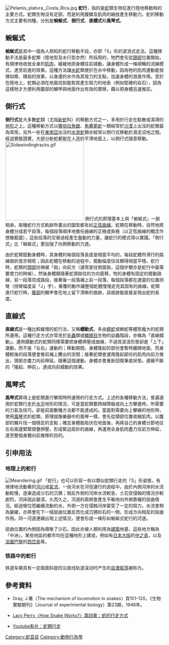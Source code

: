 [[File:Pelamis_platura,_Costa_Rica.jpg|right]]
'''蛇行'''，指的是[[蛇|蛇]]類生物在進行陸地移動時的主要方式。蛇類生物沒有足部，而是利用腹鱗及肌肉的縮放產生移動力。蛇的移動方式主要有四種，分別是'''蜿蜒式'''、'''側行式'''、'''直蠕式'''和'''風琴式'''。

==蜿蜒式==
'''蜿蜒式'''是其中一個為人熟知的蛇行移動手段，亦即「S」形的波浪式走法。這種移動手法是最多蛇類（陸地型及水行型亦然）所採用的，牠們會先從[[頸部|頸部]]位置開始，有規律地收放全身的[[肌肉|肌肉]]，緩緩地把身體往前揉動，讓身體形成一條順暢的流線模式，達至前進的效果。這種方法讓[[海蛇|水蛇]]類便於在水中移動，因為牠的肌肉運動能發揮如槳、蹼般的效果，以身邊的水作為其發力的支點，加速身體的游進作用。至於在陸地上，蛇類必須在地面找到能對其產生阻力的地表（例如堅硬的岩石），因為這樣牠才方便利用腹部的鱗甲與地面作出有效的摩擦，藉以把身體迅速推前。

==側行式==
'''側行式'''是大多數[[蛇|蛇]]類（尤指[[新蛇|新蛇]]科）的移動方式之一，多用於行走在鬆散或濕滑的[[地形|地形]]之上。這種移動方式以[[角蝰|撒哈拉角蝰]]、[[響尾蛇|角響尾蛇]]一類經常於[[沙漠|沙漠]]上出沒的蛇類最為常用，另外一些在[[東南亞|東南亞]]出沒的[[水游蛇|水游蛇]]類亦經常以側行式移動於濕泥沼地之間。經過實驗證實，大部分新蛇都能在人造的平滑地面上，以側行式隨意移動。
[[File:Sidewindingtracks.gif|250px]]
側行式的原理基本上與「蜿蜒式」一脈相承，兩種蛇行方式軌跡所畫出的圖型都有如[[正弦曲線|正弦曲線]]。蛇類在移動時，自然地將身體分成若干段落，每個段落順序地擔任曲線的正極或負極（以正弦曲線的概念作想像藍圖），這些段落的交替過程產生盤動的力量，讓蛇行的模式得以實踐。「側行式」比「蜿蜒式」更加強了向側移動的力道。

由於蛇類竄動身體時，其身體的每個段落長度是相當平均的，每段蛇體所滑行的路線曲折度亦相若；因此蛇體在移動的過程中，擺動幅度往往顯得相當平穩。蛇行時，蛇類的[[頭部|頭部]]彷彿被「拋」向前方（通常是往側面拋，這個步驟亦是蛇行中最需要使力的時候），然後身體跟隨著蛇頭拋往的方向竄移，牠的身體有固定的擺動路線，前一段落完成路段，接著後一段落補上前一段落，每個段落都在適當的位置拐彎（拐彎幅度呈「J」字），重覆的動作讓整個蛇體慢慢走完其固有的曲線。蛇類進行蛇行時，[[腹部|腹部]]的鱗甲會在地上留下清晰的痕跡，該痕跡能直接呈現出蛇的長度。

==直線式==
'''直線式'''是一種比較緩慢的蛇行法，又稱'''蠕動式'''，多由[[蟒蛇|蟒蛇]]或蚺蛇等體型龐大的蛇類所運用。這種行走方式亦常見於[[毛蟲|毛蟲]]類或[[鱗翅目|鱗翅目]]生物的幼蟲階段，亦稱為「直線蠕動」。運用蠕動式的蛇類同樣需要把身體擠壓成曲線，不過其波浪形態卻是「上下」運動，而不是「左右」運動的；移動期間，身體隆起的部份會暫時離開地面，而身體較後的段落便會推前補上騰出的空間；接著蛇類會運用隆起部份的肌肉向前方推出，頭部亦盡力向前伸延，隨著這個運動，身體亦會重新回復筆直狀態。連續不斷的「隆起、伸前」，達成向前蠕動的效果。

==風琴式==
'''風琴式'''算得上是蛇類進行攀爬時所運用的行走方式。上述的各種移動方法，普遍適用於蛇類行走於[[水平|水平]]地形的情況，可是當蛇類要跨越障礙或向上方攀進時，所需要的力氣及技巧，卻是前面數種方法都不能達成的。當面對需要向上攀緣的地形時，使用[[風琴|風琴]]式的蛇類，原理就像樂器中的風琴一樣，會先從頸部位置收縮肌肉，以腹部的鱗片找一個穩定的支點；確定身體能貼伏在地面後，再將自己的身體分節地往左右兩邊緊緊摺疊擠壓，形成緊迫屈折的曲線，再運用全身肌肉盡力往前方伸延，達至整個身體向前推移的目的。

== 引申用法 ==
===地理上的蛇行===
[[File:Meandering.gif|thumb]]
「蛇行」也可以形容一些以類似蛇類行走的「S」形姿態，有規律地流動著的[[河川|河川]]或[[風|氣流]]。一些河水在河徑運行的過程中，由於內側河岸的水流動較慢，逐漸造成沙石的沉積；相反外側的河岸水流較急，土石受侵蝕的情況亦較劇烈，河床因此變深。久而久之，河道的兩側會產生平衡地向外側靠攏的屈曲情況。經過彎位而繼續流動的水，外側一方在侵蝕河岸蒙受了一定的阻力，水流會稍為變緩，亦將會在下一個屈曲位置反而化成沉積砂石的一側，形成方向相反的屈曲作用。同一河道連續出現上述情況，便會形成一條形如蜿蜒式蛇行的河道。

屈曲位置的內側因為積聚了沙石，因此亦被人類利用為[[建築|建築]]地基，這些地方稱為「中洲」，某些地區的都市均在這種地形上建成，例如有[[日本|日本]][[大阪市|大阪]]的[[中之島_(大阪府)|中之島]]，以及[[法國|法國]][[巴黎|巴黎]]的[[西岱島|西岱島]]等。

=== 铁路中的蛇行 ===
{{multiple image
 | width = 150
 | image1 = Hunting oscillation section ja 150px.gif
 | alt1 =
 | image2 = Hunting oscillation plan ja 150px.gif
 | alt2 =
 | footer = 铁道车辆轮对的蛇行运动
}}
铁道车辆具有一定踏面斜度的{{link-en|铁路车轮|Train wheel|轮对}}沿直线轨道滚动时产生的[[自激振荡|自激振荡]]被称为{{link-en|蛇行运动|Hunting oscillation}}。

==參考資料==
* Gray, J.著〈The mechanism of locomotion in snakes〉頁101-120，《生物實驗期刊》（Journal of experimental biology）第23期，1946年。
*{{en}}[http://science.howstuffworks.com/snake3.htm Lacy Perry〈How Snake Works?〉第四章：蛇的行走方式] {{Wayback|url=http://science.howstuffworks.com/snake3.htm |date=20080224113544 }}
*[http://www.youtube.com/watch?v=10wAPZRWMAo&feature=related Youtube影片：蛇類行走] {{Wayback|url=http://www.youtube.com/watch?v=10wAPZRWMAo&feature=related |date=20150705033810 }}
[[Category:蛇亚目|Category:蛇亚目]]
[[Category:動物行為學|Category:動物行為學]]